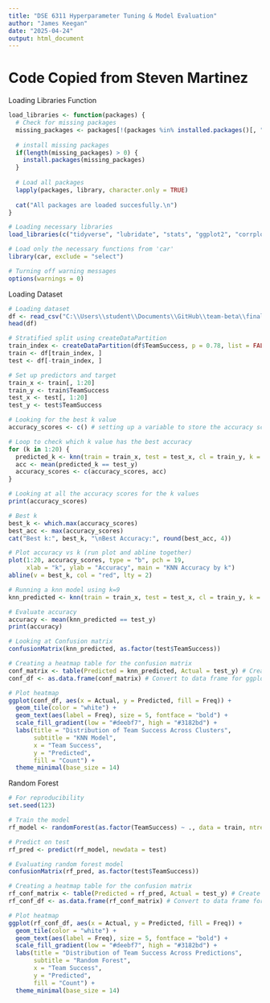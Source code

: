 ```yaml
---
title: "DSE 6311 Hyperparameter Tuning & Model Evaluation"
author: "James Keegan"
date: "2025-04-24"
output: html_document
---
```


# Code Copied from Steven Martinez

############## Loading Libraries Function ####################

```R
load_libraries <- function(packages) {
  # Check for missing packages
  missing_packages <- packages[!(packages %in% installed.packages()[, "Package"])]
  
  # install missing packages
  if(length(missing_packages) > 0) {
    install.packages(missing_packages)
  }
  
  # Load all packages
  lapply(packages, library, character.only = TRUE)
  
  cat("All packages are loaded succesfully.\n")
}

# Loading necessary libraries
load_libraries(c("tidyverse", "lubridate", "stats", "ggplot2", "corrplot", "stringr", "stringi", "class", "tidymodels", "modeldata", "themis", "vip", "baguette", "janitor", "rvest", "yardstick", "gsheet", "caret", "randomForest", "here", "tibble", "dplyr", "ISAR", "tidyr", "mgcv", "teamcolors", "baseballr", "Lahman", "remotes", "ggcorrplot", "broom", "readr", "glmnet", "xgboost", "Matrix", "Metrics", "reshape2", "DMwR2"))

# Load only the necessary functions from 'car'
library(car, exclude = "select")

# Turning off warning messages
options(warnings = 0)

```

############################## Loading Dataset ####################################

```R
# Loading dataset
df <- read_csv("C:\\Users\\student\\Documents\\GitHub\\team-beta\\final_data\\balanced_rf_data.csv")
head(df)

```

```R
# Stratified split using createDataPartition
train_index <- createDataPartition(df$TeamSuccess, p = 0.78, list = FALSE)
train <- df[train_index, ]
test <- df[-train_index, ]

# Set up predictors and target
train_x <- train[, 1:20]
train_y <- train$TeamSuccess
test_x <- test[, 1:20]
test_y <- test$TeamSuccess

```

```R
# Looking for the best k value
accuracy_scores <- c() # setting up a variable to store the accuracy scores

# Loop to check which k value has the best accuracy
for (k in 1:20) {
  predicted_k <- knn(train = train_x, test = test_x, cl = train_y, k = k)
  acc <- mean(predicted_k == test_y)
  accuracy_scores <- c(accuracy_scores, acc)
}

# Looking at all the accuracy scores for the k values
print(accuracy_scores)

```

```R
# Best k
best_k <- which.max(accuracy_scores)
best_acc <- max(accuracy_scores)
cat("Best k:", best_k, "\nBest Accuracy:", round(best_acc, 4))

# Plot accuracy vs k (run plot and abline together)
plot(1:20, accuracy_scores, type = "b", pch = 19,
     xlab = "k", ylab = "Accuracy", main = "KNN Accuracy by k")
abline(v = best_k, col = "red", lty = 2)

```

```R
# Running a knn model using k=9
knn_predicted <- knn(train = train_x, test = test_x, cl = train_y, k = 1)

# Evaluate accuracy
accuracy <- mean(knn_predicted == test_y)
print(accuracy)

```

```R
# Looking at Confusion matrix
confusionMatrix(knn_predicted, as.factor(test$TeamSuccess))

# Creating a heatmap table for the confusion matrix
conf_matrix <- table(Predicted = knn_predicted, Actual = test_y) # Create the table as a matrix
conf_df <- as.data.frame(conf_matrix) # Convert to data frame for ggplot

```

```R
# Plot heatmap
ggplot(conf_df, aes(x = Actual, y = Predicted, fill = Freq)) +
  geom_tile(color = "white") +
  geom_text(aes(label = Freq), size = 5, fontface = "bold") +
  scale_fill_gradient(low = "#deebf7", high = "#3182bd") +
  labs(title = "Distribution of Team Success Across Clusters",
       subtitle = "KNN Model",
       x = "Team Success",
       y = "Predicted",
       fill = "Count") +
  theme_minimal(base_size = 14)

```

############################# Random Forest ######################################

```R
# For reproducibility
set.seed(123)

# Train the model
rf_model <- randomForest(as.factor(TeamSuccess) ~ ., data = train, ntree = 500)

# Predict on test
rf_pred <- predict(rf_model, newdata = test)

# Evaluating random forest model
confusionMatrix(rf_pred, as.factor(test$TeamSuccess))

# Creating a heatmap table for the confusion matrix
rf_conf_matrix <- table(Predicted = rf_pred, Actual = test_y) # Create the table as a matrix
rf_conf_df <- as.data.frame(rf_conf_matrix) # Convert to data frame for ggplot

```

```R
# Plot heatmap
ggplot(rf_conf_df, aes(x = Actual, y = Predicted, fill = Freq)) +
  geom_tile(color = "white") +
  geom_text(aes(label = Freq), size = 5, fontface = "bold") +
  scale_fill_gradient(low = "#deebf7", high = "#3182bd") +
  labs(title = "Distribution of Team Success Across Predictions",
       subtitle = "Random Forest",
       x = "Team Success",
       y = "Predicted",
       fill = "Count") +
  theme_minimal(base_size = 14)

```

```R


```

```R


```

```R


```

```R


```

```R


```